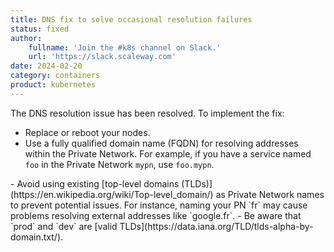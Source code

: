 ```yaml
---
title: DNS fix to solve occasional resolution failures
status: fixed
author:
    fullname: 'Join the #k8s channel on Slack.'
    url: 'https://slack.scaleway.com'
date: 2024-02-20
category: containers
product: kubernetes
---
```


The DNS resolution issue has been resolved. To implement the fix:

- Replace or reboot your nodes.
- Use a fully qualified domain name (FQDN) for resolving addresses within the Private Network. For example, if you have a service named `foo` in the Private Network `mypn`, use `foo.mypn`.

<Message type="important">
  - Avoid using existing [top-level domains (TLDs)](https://en.wikipedia.org/wiki/Top-level_domain/) as Private Network names to prevent potential issues. For instance, naming your PN `fr` may cause problems resolving external addresses like `google.fr`.
  - Be aware that `prod` and `dev` are [valid TLDs](https://data.iana.org/TLD/tlds-alpha-by-domain.txt/).
</Message>

